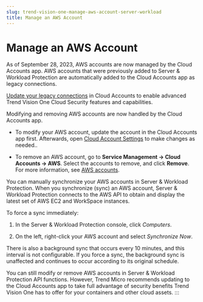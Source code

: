 ```yaml
---
slug: trend-vision-one-manage-aws-account-server-workload
title: Manage an AWS Account
---
```

# Manage an AWS Account

As of September 28, 2023, AWS accounts are now managed by the Cloud Accounts app. AWS accounts that were previously added to Server & Workload Protection are automatically added to the Cloud Accounts app as legacy connections.

[Update your legacy connections](updating-legacy-aws-connection.mdx) in Cloud Accounts to enable advanced Trend Vision One Cloud Security features and capabilities.

Modifying and removing AWS accounts are now handled by the Cloud Accounts app.

- To modify your AWS account, update the account in the Cloud Accounts app first. Afterwards, open [Cloud Account Settings](cloud-account-settings.mdx) to make changes as needed..

- To remove an AWS account, go to **Service Management → Cloud Accounts → AWS**. Select the accounts to remove, and click **Remove**. For more information, see [AWS accounts](aws-accounts.mdx).

You can manually synchronize your AWS accounts in Server & Workload Protection. When you synchronize (sync) an AWS account, Server & Workload Protection connects to the AWS API to obtain and display the latest set of AWS EC2 and WorkSpace instances.

To force a sync immediately:

1.  In the Server & Workload Protection console, click *Computers*.

2.  On the left, right-click your AWS account and select *Synchronize Now*.

There is also a background sync that occurs every 10 minutes, and this interval is not configurable. If you force a sync, the background sync is unaffected and continues to occur according to its original schedule.

You can still modify or remove AWS accounts in Server & Workload Protection API functions. However, Trend Micro recommends updating to the Cloud Accounts app to take full advantage of security benefits Trend Vision One has to offer for your containers and other cloud assets.
:::
